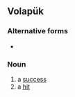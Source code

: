 ==Volapük==

===Alternative forms===
* {{l|vo|benosek}}

===Noun===
{{infl|vo|noun}}

# a [[success]]
# a [[hit]]